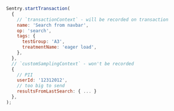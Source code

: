 ```javascript
Sentry.startTransaction(
  {
    // `transactionContext` - will be recorded on transaction
    name: 'Search from navbar',
    op: 'search',
    tags: {
      testGroup: 'A3',
      treatmentName: 'eager load',
    },
  },
  // `customSamplingContext` - won't be recorded
  {
    // PII
    userId: '12312012',
    // too big to send
    resultsFromLastSearch: { ... }
  },
);
```
